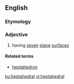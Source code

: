 ==English==

===Etymology===
{{confix|hepta|hedral|lang=en}}

===Adjective===
{{en-adj|-}}

# having [[seven]] [[plane]] [[surface]]s

====Related terms====
* [[heptahedron]]

[[ku:heptahedral]]
[[vi:heptahedral]]